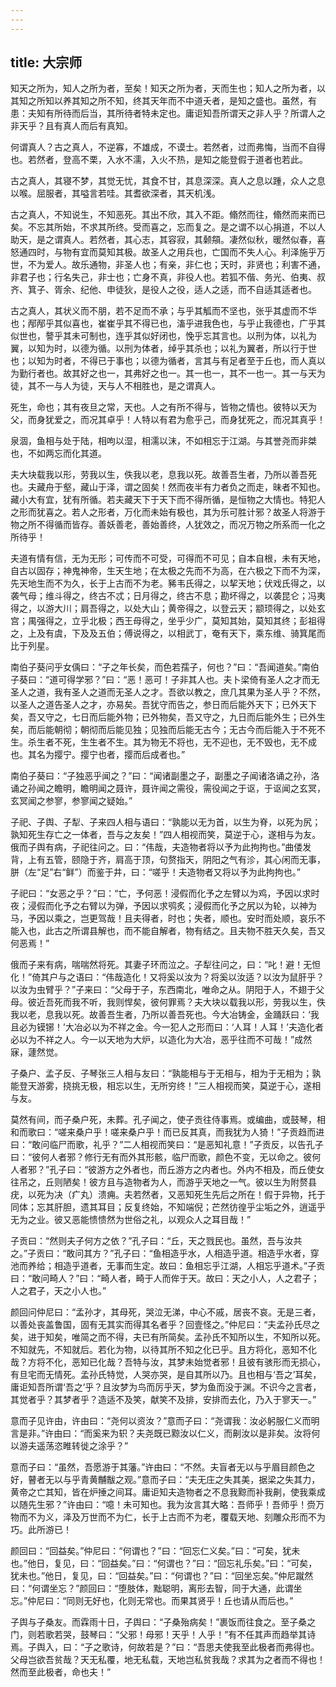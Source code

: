 ```yaml
---
---
---
```

title: 大宗师
---



知天之所为，知人之所为者，至矣！知天之所为者，天而生也；知人之所为者，以其知之所知以养其知之所不知，终其天年而不中道夭者，是知之盛也。虽然，有患：夫知有所待而后当，其所待者特未定也。庸讵知吾所谓天之非人乎？所谓人之非天乎？且有真人而后有真知。

何谓真人？古之真人，不逆寡，不雄成，不谟士。若然者，过而弗悔，当而不自得也。若然者，登高不栗，入水不濡，入火不热，是知之能登假于道者也若此。

古之真人，其寝不梦，其觉无忧，其食不甘，其息深深。真人之息以踵，众人之息以喉。屈服者，其嗌言若哇。其耆欲深者，其天机浅。

古之真人，不知说生，不知恶死。其出不欣，其入不距。翛然而往，翛然而来而已矣。不忘其所始，不求其所终。受而喜之，忘而复之。是之谓不以心捐道，不以人助天，是之谓真人。若然者，其心志，其容寂，其颡頯。凄然似秋，暖然似春，喜怒通四时，与物有宜而莫知其极。故圣人之用兵也，亡国而不失人心。利泽施乎万世，不为爱人。故乐通物，非圣人也；有亲，非仁也；天时，非贤也；利害不通，非君子也；行名失己，非士也；亡身不真，非役人也。若狐不偕、务光、伯夷、叔齐、箕子、胥余、纪他、申徒狄，是役人之役，适人之适，而不自适其适者也。

古之真人，其状义而不朋，若不足而不承；与乎其觚而不坚也，张乎其虚而不华也；邴邴乎其似喜也，崔崔乎其不得已也，滀乎进我色也，与乎止我德也，广乎其似世也，謷乎其未可制也，连乎其似好闭也，悗乎忘其言也。以刑为体，以礼为翼，以知为时，以德为循。以刑为体者，绰乎其杀也；以礼为翼者，所以行于世也；以知为时者，不得已于事也；以德为循者，言其与有足者至于丘也，而人真以为勤行者也。故其好之也一，其弗好之也一。其一也一，其不一也一。其一与天为徒，其不一与人为徒，天与人不相胜也，是之谓真人。

死生，命也；其有夜旦之常，天也。人之有所不得与，皆物之情也。彼特以天为父，而身犹爱之，而况其卓乎！人特以有君为愈乎己，而身犹死之，而况其真乎！

泉涸，鱼相与处于陆，相呴以湿，相濡以沫，不如相忘于江湖。与其誉尧而非桀也，不如两忘而化其道。

夫大块载我以形，劳我以生，佚我以老，息我以死。故善吾生者，乃所以善吾死也。夫藏舟于壑，藏山于泽，谓之固矣！然而夜半有力者负之而走，昧者不知也。藏小大有宜，犹有所循。若夫藏天下于天下而不得所循，是恒物之大情也。特犯人之形而犹喜之。若人之形者，万化而未始有极也，其为乐可胜计邪？故圣人将游于物之所不得循而皆存。善妖善老，善始善终，人犹效之，而况万物之所系而一化之所待乎！

夫道有情有信，无为无形；可传而不可受，可得而不可见；自本自根，未有天地，自古以固存；神鬼神帝，生天生地；在太极之先而不为高，在六极之下而不为深，先天地生而不为久，长于上古而不为老。豨韦氏得之，以挈天地；伏戏氏得之，以袭气母；维斗得之，终古不忒；日月得之，终古不息；勘坏得之，以袭昆仑；冯夷得之，以游大川；肩吾得之，以处大山；黄帝得之，以登云天；颛顼得之，以处玄宫；禺强得之，立乎北极；西王母得之，坐乎少广，莫知其始，莫知其终；彭祖得之，上及有虞，下及及五伯；傅说得之，以相武丁，奄有天下，乘东维、骑箕尾而比于列星。

南伯子葵问乎女偊曰：“子之年长矣，而色若孺子，何也？”曰：“吾闻道矣。”南伯子葵曰：“道可得学邪？”曰：“恶！恶可！子非其人也。夫卜梁倚有圣人之才而无圣人之道，我有圣人之道而无圣人之才。吾欲以教之，庶几其果为圣人乎？不然，以圣人之道告圣人之才，亦易矣。吾犹守而告之，参日而后能外天下；已外天下矣，吾又守之，七日而后能外物；已外物矣，吾又守之，九日而后能外生；已外生矣，而后能朝彻；朝彻而后能见独；见独而后能无古今；无古今而后能入于不死不生。杀生者不死，生生者不生。其为物无不将也，无不迎也，无不毁也，无不成也。其名为撄宁。撄宁也者，撄而后成者也。”

南伯子葵曰：“子独恶乎闻之？”曰：“闻诸副墨之子，副墨之子闻诸洛诵之孙，洛诵之孙闻之瞻明，瞻明闻之聂许，聂许闻之需役，需役闻之于讴，于讴闻之玄冥，玄冥闻之参寥，参寥闻之疑始。”

子祀、子舆、子犁、子来四人相与语曰：“孰能以无为首，以生为脊，以死为尻；孰知死生存亡之一体者，吾与之友矣！”四人相视而笑，莫逆于心，遂相与为友。俄而子舆有病，子祀往问之。曰：“伟哉，夫造物者将以予为此拘拘也。”曲偻发背，上有五管，颐隐于齐，肩高于顶，句赘指天，阴阳之气有沴，其心闲而无事，胼（左“足”右“鲜”）而鉴于井，曰：“嗟乎！夫造物者又将以予为此拘拘也。”

子祀曰：“女恶之乎？”曰：“亡，予何恶！浸假而化予之左臂以为鸡，予因以求时夜；浸假而化予之右臂以为弹，予因以求鸮炙；浸假而化予之尻以为轮，以神为马，予因以乘之，岂更驾哉！且夫得者，时也；失者，顺也。安时而处顺，哀乐不能入也，此古之所谓县解也，而不能自解者，物有结之。且夫物不胜天久矣，吾又何恶焉！”

俄而子来有病，喘喘然将死。其妻子环而泣之。子犁往问之，曰：“叱！避！无怛化！”倚其户与之语曰：“伟哉造化！又将奚以汝为？将奚以汝适？以汝为鼠肝乎？以汝为虫臂乎？”子来曰：“父母于子，东西南北，唯命之从。阴阳于人，不翅于父母。彼近吾死而我不听，我则悍矣，彼何罪焉？夫大块以载我以形，劳我以生，佚我以老，息我以死。故善吾生者，乃所以善吾死也。今大冶铸金，金踊跃曰：‘我且必为镆铘！’大冶必以为不祥之金。今一犯人之形而曰：‘人耳！人耳！’夫造化者必以为不祥之人。今一以天地为大炉，以造化为大冶，恶乎往而不可哉！”成然寐，蘧然觉。

子桑户、孟子反、子琴张三人相与友曰：“孰能相与于无相与，相为于无相为；孰能登天游雾，挠挑无极，相忘以生，无所穷终！”三人相视而笑，莫逆于心，遂相与友。

莫然有间，而子桑户死，未葬。孔子闻之，使子贡往侍事焉。或编曲，或鼓琴，相和而歌曰：“嗟来桑户乎！嗟来桑户乎！而已反其真，而我犹为人猗！”子贡趋而进曰：“敢问临尸而歌，礼乎？”二人相视而笑曰：“是恶知礼意！”子贡反，以告孔子曰：“彼何人者邪？修行无有而外其形骸，临尸而歌，颜色不变，无以命之。彼何人者邪？”孔子曰：“彼游方之外者也，而丘游方之内者也。外内不相及，而丘使女往吊之，丘则陋矣！彼方且与造物者为人，而游乎天地之一气。彼以生为附赘县疣，以死为决（疒丸）溃痈。夫若然者，又恶知死生先后之所在！假于异物，托于同体；忘其肝胆，遗其耳目；反复终始，不知端倪；芒然彷徨乎尘垢之外，逍遥乎无为之业。彼又恶能愦愦然为世俗之礼，以观众人之耳目哉！”

子贡曰：“然则夫子何方之依？”孔子曰：“丘，天之戮民也。虽然，吾与汝共之。”子贡曰：“敢问其方？”孔子曰：“鱼相造乎水，人相造乎道。相造乎水者，穿池而养给；相造乎道者，无事而生定。故曰：鱼相忘乎江湖，人相忘乎道术。”子贡曰：“敢问畸人？”曰：“畸人者，畸于人而侔于天。故曰：天之小人，人之君子；人之君子，天之小人也。”

颜回问仲尼曰：“孟孙才，其母死，哭泣无涕，中心不戚，居丧不哀。无是三者，以善处丧盖鲁国，固有无其实而得其名者乎？回壹怪之。”仲尼曰：“夫孟孙氏尽之矣，进于知矣，唯简之而不得，夫已有所简矣。孟孙氏不知所以生，不知所以死。不知就先，不知就后。若化为物，以待其所不知之化已乎。且方将化，恶知不化哉？方将不化，恶知已化哉？吾特与汝，其梦未始觉者邪！且彼有骇形而无损心，有旦宅而无情死。孟孙氏特觉，人哭亦哭，是自其所以乃。且也相与‘吾之’耳矣，庸讵知吾所谓‘吾之’乎？且汝梦为鸟而厉乎天，梦为鱼而没于渊。不识今之言者，其觉者乎？其梦者乎？造适不及笑，献笑不及排，安排而去化，乃入于寥天一。”

意而子见许由，许由曰：“尧何以资汝？”意而子曰：“尧谓我：汝必躬服仁义而明言是非。”许由曰：“而奚来为轵？夫尧既已黥汝以仁义，而劓汝以是非矣。汝将何以游夫遥荡恣睢转徙之涂乎？”

意而子曰：“虽然，吾愿游于其藩。”许由曰：“不然。夫盲者无以与乎眉目颜色之好，瞽者无以与乎青黄黼黻之观。”意而子曰：“夫无庄之失其美，据梁之失其力，黄帝之亡其知，皆在炉捶之间耳。庸讵知夫造物者之不息我黥而补我劓，使我乘成以随先生邪？”许由曰：“噫！未可知也。我为汝言其大略：吾师乎！吾师乎！赍万物而不为义，泽及万世而不为仁，长于上古而不为老，覆载天地、刻雕众形而不为巧。此所游已！

颜回曰：“回益矣。”仲尼曰：“何谓也？”曰：“回忘仁义矣。”曰：“可矣，犹未也。”他日，复见，曰：“回益矣。”曰：“何谓也？”曰：“回忘礼乐矣。”曰：“可矣，犹未也。”他日，复见，曰：“回益矣。”曰：“何谓也？”曰：“回坐忘矣。”仲尼蹴然曰：“何谓坐忘？”颜回曰：“堕肢体，黜聪明，离形去智，同于大通，此谓坐忘。”仲尼曰：“同则无好也，化则无常也。而果其贤乎！丘也请从而后也。”

子舆与子桑友。而霖雨十日，子舆曰：“子桑殆病矣！”裹饭而往食之。至子桑之门，则若歌若哭，鼓琴曰：“父邪！母邪！天乎！人乎！”有不任其声而趋举其诗焉。子舆入，曰：“子之歌诗，何故若是？”曰：“吾思夫使我至此极者而弗得也。父母岂欲吾贫哉？天无私覆，地无私载，天地岂私贫我哉？求其为之者而不得也！然而至此极者，命也夫！”

